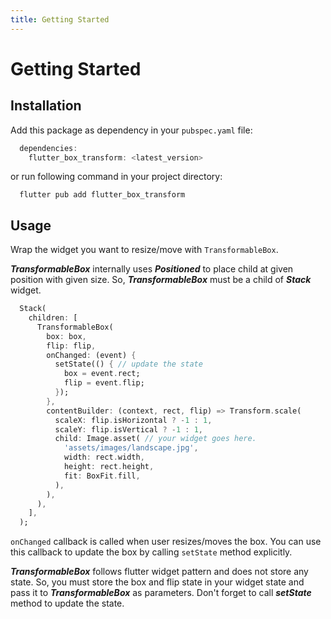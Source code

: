 ```yaml
---
title: Getting Started
---
```


# Getting Started

## Installation

Add this package as dependency in your `pubspec.yaml` file:

```dart
  dependencies:
    flutter_box_transform: <latest_version>
```
or run following command in your project directory:

```shell
  flutter pub add flutter_box_transform
```

## Usage
Wrap the widget you want to resize/move with `TransformableBox`. 

<Info>**_TransformableBox_** internally uses **_Positioned_** to place child at given position with given size. 
So, **_TransformableBox_** must be a child of **_Stack_** widget.</Info>

```dart title="Using as a widget"
  Stack(
    children: [
      TransformableBox(
        box: box,
        flip: flip,
        onChanged: (event) {
          setState(() { // update the state
            box = event.rect;
            flip = event.flip;
          });
        },
        contentBuilder: (context, rect, flip) => Transform.scale(
          scaleX: flip.isHorizontal ? -1 : 1,
          scaleY: flip.isVertical ? -1 : 1,
          child: Image.asset( // your widget goes here.
            'assets/images/landscape.jpg',
            width: rect.width,
            height: rect.height,
            fit: BoxFit.fill,
          ),
        ),
      ),
    ],
  );
```

`onChanged` callback is called when user resizes/moves the box. You can use this callback to update the box by calling
`setState` method explicitly.

<Info>**_TransformableBox_** follows flutter widget pattern and does not store any state. So, you must store the box and 
flip state in your widget state and pass it to **_TransformableBox_** as parameters. Don't forget to call **_setState_** 
method to update the state.</Info>